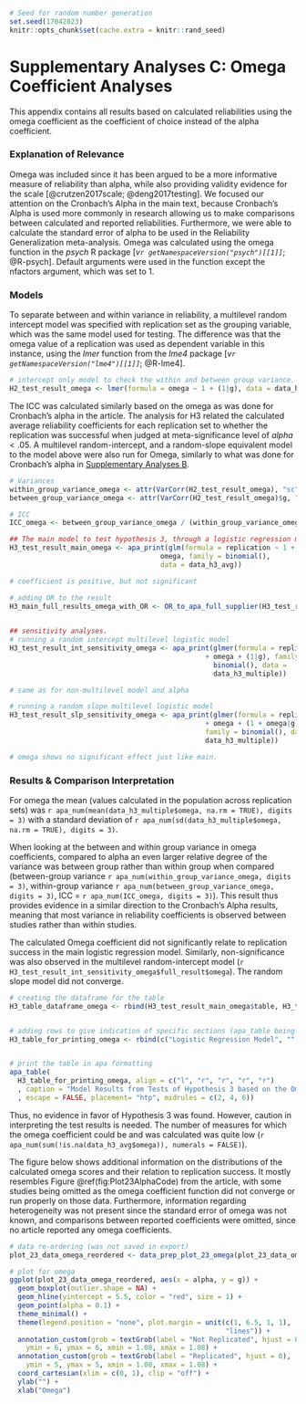 <!-- Supplementary Analyses C -->

```r
# Seed for random number generation
set.seed(17042023)
knitr::opts_chunk$set(cache.extra = knitr::rand_seed)
```

# Supplementary Analyses C: Omega Coefficient Analyses

This appendix contains all results based on calculated reliabilities using the omega coefficient as the coefficient of choice instead of the alpha coefficient.

### Explanation of Relevance
Omega was included since it has been argued to be a more informative measure of reliability than alpha, while also providing validity evidence for the scale [@crutzen2017scale; @deng2017testing]. We focused our attention on the Cronbach’s Alpha in the main text, because Cronbach’s Alpha is used more commonly in research allowing us to make comparisons between calculated and reported reliabilities. Furthermore, we were able to calculate the standard error of alpha to be used in the Reliability Generalization meta-analysis. Omega was calculated using the omega function in the *psych* R package [*v`r getNamespaceVersion("psych")[[1]]`*; @R-psych]. Default arguments were used in the function except the nfactors argument, which was set to 1.

### Models
To separate between and within variance in reliability, a multilevel random intercept model was specified with replication set as the grouping variable, which was the same model used for testing. The difference was that the omega value of a replication was used as dependent variable in this instance, using the *lmer* function from the *lme4* package [*v`r getNamespaceVersion("lme4")[[1]]`*; @R-lme4].

```r
# intercept only model to check the within and between group variance.
H2_test_result_omega <- lmer(formula = omega ~ 1 + (1|g), data = data_h2[complete.cases(data_h2),])

```

The ICC was calculated similarly based on the omega as was done for Cronbach's alpha in the article. The analysis for H3 related the calculated average reliability coefficients for each replication set to whether the replication was successful when judged at meta-significance level of $alpha <.05$. A multilevel random-intercept, and a random-slope equivalent model to the model above were also run for Omega, similarly to what was done for Cronbach's alpha in [Supplementary Analyses B](Supplementary_multilevel_analyses.Rmd).

```r
# Variances
within_group_variance_omega <- attr(VarCorr(H2_test_result_omega), "sc")^2
between_group_variance_omega <- attr(VarCorr(H2_test_result_omega)$g, "stddev")^2

# ICC
ICC_omega <- between_group_variance_omega / (within_group_variance_omega + between_group_variance_omega)

```


```r
## The main model to test hypothesis 3, through a logistic regression model.
H3_test_result_main_omega <- apa_print(glm(formula = replication ~ 1 + 
                                     omega, family = binomial(), 
                                     data = data_h3_avg))

# coefficient is positive, but not significant

# adding OR to the result
H3_main_full_results_omega_with_OR <- OR_to_apa_full_supplier(H3_test_result_main_omega$full_result$omega, negative_b = FALSE)
  
```


```r
## sensitivity analyses.
# running a random intercept multilevel logistic model
H3_test_result_int_sensitivity_omega <- apa_print(glmer(formula = replication ~ 1 
                                                + omega + (1|g), family = 
                                                  binomial(), data = 
                                                  data_h3_multiple))

# same as for non-multilevel model and alpha

# running a random slope multilevel logistic model
H3_test_result_slp_sensitivity_omega <- apa_print(glmer(formula = replication ~ 1 
                                                + omega + (1 + omega|g), 
                                                family = binomial(), data =
                                                data_h3_multiple))

# omega shows no significant effect just like main.
```

### Results & Comparison Interpretation
For omega the mean (values calculated in the population across replication sets) was `r apa_num(mean(data_h3_multiple$omega, na.rm = TRUE), digits = 3)` with a standard deviation of `r apa_num(sd(data_h3_multiple$omega, na.rm = TRUE), digits = 3)`.

When looking at the between and within group variance in omega coefficients, compared to alpha an even larger relative degree of the variance was between group rather than within group when compared (between-group variance `r apa_num(within_group_variance_omega, digits = 3)`, within-group variance `r apa_num(between_group_variance_omega, digits = 3)`, ICC = `r apa_num(ICC_omega, digits = 3)`). This result thus provides evidence in a similar direction to the Cronbach's Alpha results, meaning that most variance in reliability coefficients is observed between studies rather than within studies.

The calculated Omega coefficient did not significantly relate to replication success in the main logistic regression model. Similarly, non-significance was also observed in the multilevel random-intercept model (`r H3_test_result_int_sensitivity_omega$full_result$omega`). The random slope model did not converge.

```r
# creating the dataframe for the table 
H3_table_dataframe_omega <- rbind(H3_test_result_main_omega$table, H3_test_result_int_sensitivity_omega$table, H3_test_result_slp_sensitivity_omega$table)


# adding rows to give indication of specific sections (apa_table being awkward)
H3_table_for_printing_omega <- rbind(c("Logistic Regression Model", "", "", "", ""), H3_table_dataframe_omega[(1:2),], c("Random-Intercept Multilevel Logistic Model", "", "", "", ""), H3_table_dataframe_omega[(3:4),], c("Random-Slope Multilevel Logistic Model", "", "", "", ""), H3_table_dataframe_omega[(5:6),])


# print the table in apa formatting
apa_table(
  H3_table_for_printing_omega, align = c("l", "r", "r", "r", "r")
  , caption = "Model Results from Tests of Hypothesis 3 based on the Omega Coefficient"
  , escape = FALSE, placement= "htp", midrules = c(2, 4, 6))

```

Thus, no evidence in favor of Hypothesis 3 was found. However, caution in interpreting the test results is needed. The number of measures for which the omega coefficient could be and was calculated was quite low (`r apa_num(sum(!is.na(data_h3_avg$omega)), numerals = FALSE)`).

The figure below shows additional information on the distributions of the calculated omega scores and their relation to replication success. It mostly resembles Figure \@ref(fig:Plot23AlphaCode) from the article, with some studies being omitted as the omega coefficient function did not converge or run properly on those data. Furthermore, information regarding heterogeneity was not present since the standard error of omega was not known, and comparisons between reported coefficients were omitted, since no article reported any omega coefficients.

```r
# data re-ordering (was not saved in export)
plot_23_data_omega_reordered <- data_prep_plot_23_omega(plot_23_data_omega)

# plot for omega
ggplot(plot_23_data_omega_reordered, aes(x = alpha, y = g)) +
  geom_boxplot(outlier.shape = NA) +
  geom_hline(yintercept = 5.5, color = "red", size = 1) +
  geom_point(alpha = 0.1) +
  theme_minimal() +
  theme(legend.position = "none", plot.margin = unit(c(1, 6.5, 1, 1), 
                                                     "lines")) +
  annotation_custom(grob = textGrob(label = "Not Replicated", hjust = 0),
    ymin = 6, ymax = 6, xmin = 1.08, xmax = 1.08) +
  annotation_custom(grob = textGrob(label = "Replicated", hjust = 0),
    ymin = 5, ymax = 5, xmin = 1.08, xmax = 1.08) +
  coord_cartesian(xlim = c(0, 1), clip = "off") +
  ylab("") +
  xlab("Omega")
```
